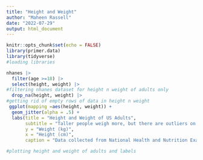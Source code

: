 ```yaml
---
title: "Height and Weight"
author: "Maheen Rassell"
date: "2022-07-29"
output: html_document
---
```


```r
knitr::opts_chunk$set(echo = FALSE)
library(primer.data)
library(tidyverse)
#loading libraries 
```

```r
nhanes |> 
  filter(age >=18) |>
  select(height, weight) |>
#filtering nhanes dataset for height n weight of adults only
  drop_na(height, weight) |>
#getting rid of empty rows of data in height n weight
 ggplot(mapping =aes(height, weight)) + 
  geom_jitter(alpha = .5) + 
  labs(title = "Height and Weight of US Adults",
       subtitle = "Taller people weigh more, but there are outliers on the heavy side",
       y = "Weight (kg)",
       x = "Height (cm)", 
       caption = "Data collected from National Health and Nutrition Examination Survey") 

#plotting height and weight of adults and labels
```

